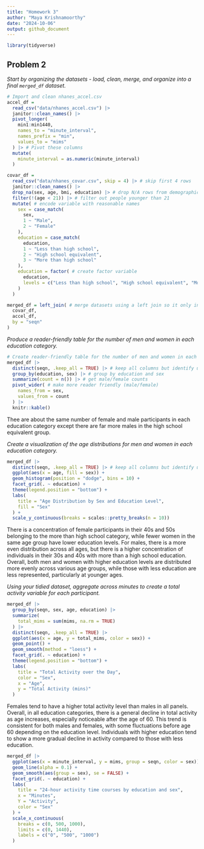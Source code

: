 ```yaml
---
title: "Homework 3"
author: "Maya Krishnamoorthy"
date: "2024-10-06"
output: github_document
---
```


```r
library(tidyverse)
```

## Problem 2

*Start by organizing the datasets - load, clean, merge, and organize into a final `merged_df` dataset.*

```r
# Import and clean nhanes_accel.csv
accel_df = 
  read_csv("data/nhanes_accel.csv") |> 
  janitor::clean_names() |> 
  pivot_longer(
    min1:min1440,
    names_to = "minute_interval",
    names_prefix = "min",
    values_to = "mims"
  ) |> # Pivot these columns 
  mutate(
    minute_interval = as.numeric(minute_interval)
  )

covar_df = 
  read_csv("data/nhanes_covar.csv", skip = 4) |> # skip first 4 rows
  janitor::clean_names() |> 
  drop_na(sex, age, bmi, education) |> # drop N/A rows from demographic data
  filter(!(age < 21)) |> # filter out people younger than 21
  mutate( # encode variable with reasonable names
    sex = case_match(
      sex,
      1 ~ "Male",
      2 ~ "Female"
    ),
    education = case_match(
      education, 
      1 ~ "Less than high school",
      2 ~ "High school equivalent",
      3 ~ "More than high school"
    ),
    education = factor( # create factor variable
      education,
      levels = c("Less than high school", "High school equivalent", "More than high school")
    )
  )

merged_df = left_join( # merge datasets using a left join so it only includes the data specified from the covar_df
  covar_df, 
  accel_df, 
  by = "seqn"
)
```


*Produce a reader-friendly table for the number of men and women in each education category.*

```r

# Create reader-friendly table for the number of men and women in each educ category
merged_df |> 
  distinct(seqn, .keep_all = TRUE) |> # keep all columns but identify unique seq numbers
  group_by(education, sex) |> # group by education and sex 
  summarize(count = n()) |> # get male/female counts
  pivot_wider( # make more reader friendly (male/female)
    names_from = sex,
    values_from = count
  ) |> 
  knitr::kable()
```

Thee are about the same number of female and male participants in each education category except there are far more males in the high school equivalent group.

*Create a visualization of the age distributions for men and women in each education category.*

```r
merged_df |> 
  distinct(seqn, .keep_all = TRUE) |> # keep all columns but identify unique seq numbers
  ggplot(aes(x = age, fill = sex)) +
  geom_histogram(position = "dodge", bins = 10) +
  facet_grid(. ~ education) + 
  theme(legend.position = "bottom") +
  labs(
    title = "Age Distribution by Sex and Education Level",
    fill = "Sex"
  ) +
  scale_y_continuous(breaks = scales::pretty_breaks(n = 10))
```

There is a concentration of female participants in their 40s and 50s belonging to the more than high school category, while fewer women in the same age group have lower education levels. For males, there is a more even distribution across all ages, but there is a higher concentration of individuals in their 30s and 40s with more than a high school education. Overall, both men and women with higher education levels are distributed more evenly across various age groups, while those with less education are less represented, particularly at younger ages.


*Using your tidied dataset, aggregate across minutes to create a total activity variable for each participant.*

```r
merged_df |> 
  group_by(seqn, sex, age, education) |> 
  summarize(
    total_mims = sum(mims, na.rm = TRUE)
  ) |> 
  distinct(seqn, .keep_all = TRUE) |> 
  ggplot(aes(x = age, y = total_mims, color = sex)) +
  geom_point() +
  geom_smooth(method = "loess") +
  facet_grid(. ~ education) +
  theme(legend.position = "bottom") +
  labs(
    title = "Total Activity over the Day",
    color = "Sex",
    x = "Age",
    y = "Total Activity (mins)"
  )
```

Females tend to have a higher total activity level than males in all panels. Overall, in all education categories, there is a general decline in total activity as age increases, especially noticeable after the age of 60. This trend is consistent for both males and females, with some fluctuations before age 60 depending on the education level. Individuals with higher education tend to show a more gradual decline in activity compared to those with less education.

```r
merged_df |> 
  ggplot(aes(x = minute_interval, y = mims, group = seqn, color = sex)) +
  geom_line(alpha = 0.1) + 
  geom_smooth(aes(group = sex), se = FALSE) +
  facet_grid(. ~ education) +
  labs(
    title = "24-hour activity time courses by education and sex",
    x = "Minutes",
    Y = "Activity",
    color = "Sex"
  ) +
  scale_x_continuous(
    breaks = c(0, 500, 1000),
    limits = c(0, 1440),
    labels = c("0", "500", "1000")
  )
```




